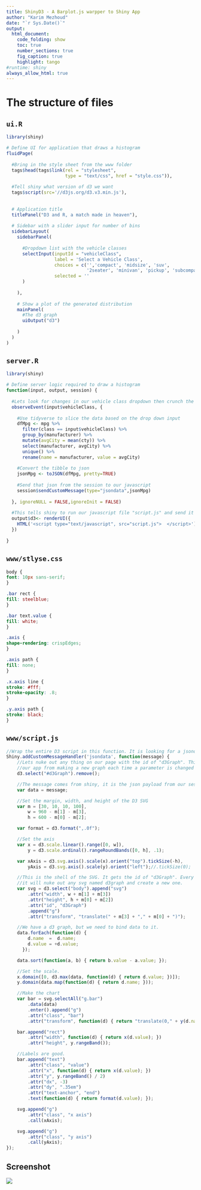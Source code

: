 ```yaml
---
title: ShinyD3 - A Barplot.js warpper to Shiny App
author: "Karim Mezhoud"
date: "`r Sys.Date()`"
output:
  html_document:
    code_folding: show
    toc: true
    number_sections: true
    fig_caption: true
    highlight: tango
#runtime: shiny
always_allow_html: true
---
```


# The structure of files

## `ui.R`

```r

library(shiny)

# Define UI for application that draws a histogram
fluidPage(
  
  #Bring in the style sheet from the www folder
  tags$head(tags$link(rel = "stylesheet", 
                      type = "text/css", href = "style.css")),
  
  #Tell shiny what version of d3 we want
  tags$script(src='//d3js.org/d3.v3.min.js'),
  
  
  # Application title
  titlePanel("D3 and R, a match made in heaven"),
  
  # Sidebar with a slider input for number of bins
  sidebarLayout(
    sidebarPanel(
      
      #Dropdown list with the vehicle classes  
      selectInput(inputId = "vehicleClass",
                  label = 'Select a Vehicle Class',
                  choices = c('','compact', 'midsize', 'suv', 
                              '2seater', 'minivan', 'pickup', 'subcompact'),
                  selected = ''
      )
      
    ),
    
    # Show a plot of the generated distribution
    mainPanel(
      #The d3 graph
      uiOutput("d3")
      
    )
  )
)

```


## `server.R`

```r
library(shiny)

# Define server logic required to draw a histogram
function(input, output, session) {
  
  #Lets look for changes in our vehicle class dropdown then crunch the data and serve it to D3
  observeEvent(input$vehicleClass, {
    
    #Use tidyverse to slice the data based on the drop down input
    dfMpg <- mpg %>% 
      filter(class == input$vehicleClass) %>% 
      group_by(manufacturer) %>% 
      mutate(avgCity = mean(cty)) %>% 
      select(manufacturer, avgCity) %>% 
      unique() %>% 
      rename(name = manufacturer, value = avgCity)
    
    #Convert the tibble to json
    jsonMpg <- toJSON(dfMpg, pretty=TRUE)
    
    #Send that json from the session to our javascript
    session$sendCustomMessage(type="jsondata",jsonMpg)
    
  }, ignoreNULL = FALSE,ignoreInit = FALSE)
  
  #This tells shiny to run our javascript file "script.js" and send it to the UI for rendering
  output$d3<- renderUI({
    HTML('<script type="text/javascript", src="script.js">  </script>')
  })
  
}

```


## `www/stlyse.css`

```css
body {
font: 10px sans-serif;
}

.bar rect {
fill: steelblue;
}

.bar text.value {
fill: white;
}

.axis {
shape-rendering: crispEdges;
}

.axis path {
fill: none;
}

.x.axis line {
stroke: #fff;
stroke-opacity: .8;
}

.y.axis path {
stroke: black;
}

```


## `www/script.js`

```js
//Wrap the entire D3 script in this function. It is looking for a jsondata message sent from Shinys server session object.
Shiny.addCustomMessageHandler('jsondata', function(message) {
    //Lets nuke out any thing on our page with the id of "d3Graph". This will prevent 
    //our app from making a new graph each time a parameter is changed
    d3.select("#d3Graph").remove();

    //The message comes from shiny, it is the json payload from our session
    var data = message;

    //Set the margin, width, and height of the D3 SVG
    var m = [30, 10, 10, 100],
        w = 960 - m[1] - m[3],
        h = 600 - m[0] - m[2];

    var format = d3.format(",.0f");

    //Set the axis
    var x = d3.scale.linear().range([0, w]),
        y = d3.scale.ordinal().rangeRoundBands([0, h], .1);

    var xAxis = d3.svg.axis().scale(x).orient("top").tickSize(-h),
        yAxis = d3.svg.axis().scale(y).orient("left");//.tickSize(0);

    //This is the shell of the SVG. It gets the id of "d3Graph". Every time this script is called
    //it will nuke out any svg named d3graph and create a new one.     
    var svg = d3.select("body").append("svg")
        .attr("width", w + m[1] + m[3])
        .attr("height", h + m[0] + m[2])
        .attr("id", "d3Graph")
        .append("g")
        .attr("transform", "translate(" + m[3] + "," + m[0] + ")");

    //We have a d3 graph, but we need to bind data to it. 
    data.forEach(function(d) {
        d.name  =  d.name;
        d.value = +d.value;
      });

    data.sort(function(a, b) { return b.value - a.value; });

    //Set the scale.
    x.domain([0, d3.max(data, function(d) { return d.value; })]);
    y.domain(data.map(function(d) { return d.name; }));

    //Make the chart
    var bar = svg.selectAll("g.bar")
        .data(data)
        .enter().append("g")
        .attr("class", "bar")
        .attr("transform", function(d) { return "translate(0," + y(d.name) + ")"; });

    bar.append("rect")
        .attr("width", function(d) { return x(d.value); })
        .attr("height", y.rangeBand());

    //Labels are good.         
    bar.append("text")
        .attr("class", "value")
        .attr("x", function(d) { return x(d.value); })
        .attr("y", y.rangeBand() / 2)
        .attr("dx", -3)
        .attr("dy", ".35em")
        .attr("text-anchor", "end")
        .text(function(d) { return format(d.value); });

    svg.append("g")
        .attr("class", "x axis")
        .call(xAxis);

    svg.append("g")
        .attr("class", "y axis")
        .call(yAxis);
});

```

## Screenshot

![](barplot.png)